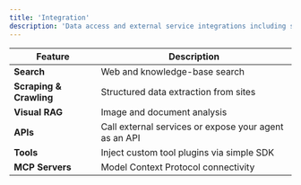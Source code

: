 ```yaml
---
title: 'Integration'
description: 'Data access and external service integrations including search, scraping, and APIs.'
---
```


| Feature | Description |
|---------|-------------|
| **Search** | Web and knowledge-base search |
| **Scraping & Crawling** | Structured data extraction from sites |
| **Visual RAG** | Image and document analysis |
| **APIs** | Call external services or expose your agent as an API |
| **Tools** | Inject custom tool plugins via simple SDK |
| **MCP Servers** | Model Context Protocol connectivity | 